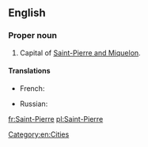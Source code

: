 ==English==

===Proper noun===
{{en-proper noun}}

# Capital of [[Saint-Pierre and Miquelon]].

====Translations====
{{trans-top|capital of Saint-Pierre and Miquelon}}
* French: {{t+|fr|Saint-Pierre}}
{{trans-mid}}
* Russian: {{t|ru|Сен-Пьер|m}}
{{trans-bottom}}

[[Category:en:Cities]]

[[fr:Saint-Pierre]]
[[pl:Saint-Pierre]]